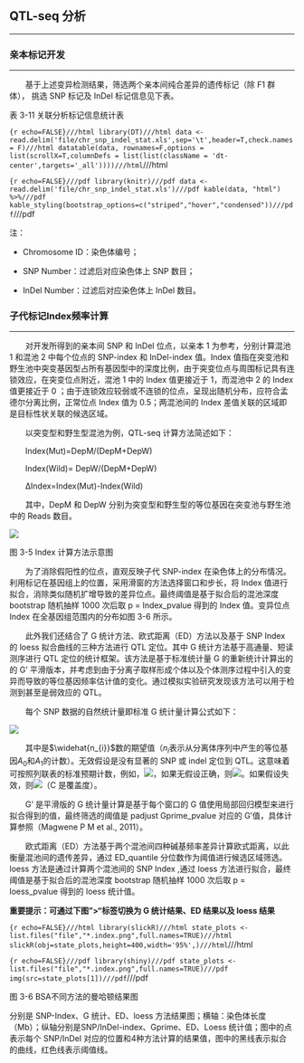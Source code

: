 ## QTL-seq 分析

***

### 亲本标记开发

***

<style>
img.inline-img {
    display:inline;
    width:auto;
}

img.independent-img {
    display:block;
    width:auto;
}
</style>
&emsp;&emsp;基于上述变异检测结果，筛选两个亲本间纯合差异的遗传标记（除 F1 群体）， 挑选 SNP 标记及 InDel 标记信息见下表。


<p class='mark'>表 3-11 关联分析标记信息统计表</p>

```{r echo=FALSE}///html
library(DT)///html
data <- read.delim('file/chr_snp_indel_stat.xls',sep='\t',header=T,check.names = F)///html
datatable(data, rownames=F,options = list(scrollX=T,columnDefs = list(list(className = 'dt-center',targets='_all'))))///html
```///html

```{r echo=FALSE}///pdf
library(knitr)///pdf
data <- read.delim('file/chr_snp_indel_stat.xls')///pdf
kable(data, "html") %>%///pdf
kable_styling(bootstrap_options=c("striped","hover","condensed"))///pdf
```///pdf

<p class='mark1'>注：</p>

- <p class='mark1'>Chromosome ID：染色体编号；</p>

- <p class='mark1'>SNP Number：过滤后对应染色体上 SNP 数目；</p>

- <p class='mark1'>InDel Number：过滤后对应染色体上 InDel 数目。</p>

### 子代标记Index频率计算

***

&emsp;&emsp;对开发所得到的亲本间 SNP 和 InDel 位点，以亲本 1 为参考，分别计算混池 1 和混池 2 中每个位点的 SNP-index 和 InDel-index 值。Index 值指在突变池和野生池中突变基因型占所有基因型中的深度比例，由于突变位点与周围标记具有连锁效应，在突变位点附近，混池 1 中的 Index 值更接近于 1，而混池中 2 的 Index 值更接近于 0 ；由于连锁效应较弱或不连锁的位点，呈现出随机分布，应符合孟德尔分离比例，正常位点 Index 值为 0.5；两混池间的 Index 差值关联的区域即是目标性状关联的候选区域。

&emsp;&emsp;以突变型和野生型混池为例，QTL-seq 计算方法简述如下：

&emsp;&emsp;Index(Mut)=DepM/(DepM+DepW) 

&emsp;&emsp;Index(Wild)= DepW/(DepM+DepW) 

&emsp;&emsp;ΔIndex=Index(Mut)-Index(Wild) 

&emsp;&emsp;其中，DepM 和 DepW 分别为突变型和野生型的等位基因在突变池与野生池中的 Reads 数目。

<img class="normal4" src="src/snpindex.png">

<p class='mark'>图 3-5 Index 计算方法示意图</p>


&emsp;&emsp;为了消除假阳性的位点，直观反映子代 SNP-index 在染色体上的分布情况。利用标记在基因组上的位置，采用滑窗的方法选择窗口和步长，将 Index 值进行拟合，消除类似随机扩增导致的差异位点。最终阈值是基于拟合后的混池深度 bootstrap 随机抽样 1000 次后取 p = Index_pvalue 得到的 Index 值。变异位点 Index 在全基因组范围内的分布如图 3-6 所示。

&emsp;&emsp;此外我们还结合了 G 统计方法、欧式距离（ED）方法以及基于 SNP Index 的 loess 拟合曲线的三种方法进行 QTL 定位。其中 G 统计方法基于高通量、短读测序进行 QTL 定位的统计框架。该方法是基于标准统计量 G 的重新统计计算出的的 G’ 平滑版本，并考虑到由于分离子取样形成个体以及个体测序过程中引入的变异而导致的等位基因频率估计值的变化。通过模拟实验研究发现该方法可以用于检测到甚至是弱效应的 QTL。

&emsp;&emsp;每个 SNP 数据的自然统计量即标准 G 统计量计算公式如下：

<img src="src/gongshi.png" class="independent-img" />

&emsp;&emsp;其中是$\widehat{n_{i}}$数的期望值（$n_{i}$表示从分离体序列中产生的等位基因$A_{0}$和$A_{1}$的计数）。无效假设是没有显著的 SNP 或 indel 定位到 QTL。这意味着可按照列联表的标准预期计数，例如，<img src="src/zhushi1.png" class="inline-img" />，如果无假设正确，则<img src="src/zhushi2.png" class="inline-img" />。如果假设失效，则<img src="src/zhushi3.png" class="inline-img" />（C 是覆盖度）。 

&emsp;&emsp;G’ 是平滑版的 G 统计量计算是基于每个窗口的 G 值使用局部回归模型来进行拟合得到的值，最终筛选的阈值是 padjust Gprime_pvalue 对应的 G’值，具体计算参照（Magwene P M et al., 2011）。

&emsp;&emsp;欧式距离（ED）方法基于两个混池间四种碱基频率差异计算欧式距离，以此衡量混池间的遗传差异，通过 ED_quantile 分位数作为阈值进行候选区域筛选。loess 方法是通过计算两个混池间的 SNP Index ,通过 loess 方法进行拟合，最终阈值是基于拟合后的混池深度 bootstrap 随机抽样 1000 次后取 p = loess_pvalue 得到的 loess 统计值。


**重要提示：可通过下图">"标签切换为 G 统计结果、ED 结果以及 loess 结果**

```{r echo=FALSE}///html
library(slickR)///html
state_plots <- list.files("file","*.index.png",full.names=TRUE)///html
slickR(obj=state_plots,height=400,width='95%',)///html
```///html

```{r echo=FALSE}///pdf
library(shiny)///pdf
state_plots <- list.files("file","*.index.png",full.names=TRUE)///pdf
img(src=state_plots[1])///pdf
```///pdf

<p class='mark'>图 3-6 BSA不同方法的曼哈顿结果图</p>

<p class='mark1'>分别是 SNP-Index、G 统计、ED、loess 方法结果图；横轴：染色体长度（Mb）；纵轴分别是SNP/InDel-index、Gprime、ED、Loess 统计值；图中的点表示每个 SNP/InDel 对应的位置和4种方法计算的结果值，图中的黑线表示拟合的曲线，红色线表示阈值线。</p>



